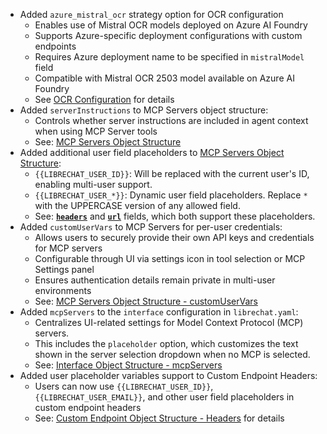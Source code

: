 - Added `azure_mistral_ocr` strategy option for OCR configuration
  - Enables use of Mistral OCR models deployed on Azure AI Foundry
  - Supports Azure-specific deployment configurations with custom endpoints
  - Requires Azure deployment name to be specified in `mistralModel` field
  - Compatible with Mistral OCR 2503 model available on Azure AI Foundry
  - See [OCR Configuration](/docs/configuration/librechat_yaml/object_structure/ocr) for details 
- Added `serverInstructions` to MCP Servers object structure:
  - Controls whether server instructions are included in agent context when using MCP Server tools
  - See: [MCP Servers Object Structure](/docs/configuration/librechat_yaml/object_structure/mcp_servers#serverinstructions)
- Added additional user field placeholders to [MCP Servers Object Structure](/docs/configuration/librechat_yaml/object_structure/mcp_servers):
  - `{{LIBRECHAT_USER_ID}}`: Will be replaced with the current user's ID, enabling multi-user support.
  - `{{LIBRECHAT_USER_*}}`: Dynamic user field placeholders. Replace `*` with the UPPERCASE version of any allowed field.
  - See: **[`headers`](/docs/configuration/librechat_yaml/object_structure/mcp_servers#headers)** and **[`url`](/docs/configuration/librechat_yaml/object_structure/mcp_servers#url)** fields, which both support these placeholders.
- Added `customUserVars` to MCP Servers for per-user credentials:
  - Allows users to securely provide their own API keys and credentials for MCP servers
  - Configurable through UI via settings icon in tool selection or MCP Settings panel
  - Ensures authentication details remain private in multi-user environments
  - See: [MCP Servers Object Structure - customUserVars](/docs/configuration/librechat_yaml/object_structure/mcp_servers#customuservars)
- Added `mcpServers` to the `interface` configuration in `librechat.yaml`:
  - Centralizes UI-related settings for Model Context Protocol (MCP) servers.
  - This includes the `placeholder` option, which customizes the text shown in the server selection dropdown when no MCP is selected.
  - See: [Interface Object Structure - mcpServers](/docs/configuration/librechat_yaml/object_structure/interface#mcp-servers)
- Added user placeholder variables support to Custom Endpoint Headers:
  - Users can now use `{{LIBRECHAT_USER_ID}}`, `{{LIBRECHAT_USER_EMAIL}}`, and other user field placeholders in custom endpoint headers
  - See: [Custom Endpoint Object Structure - Headers](/docs/configuration/librechat_yaml/object_structure/custom_endpoint#headers) for details
